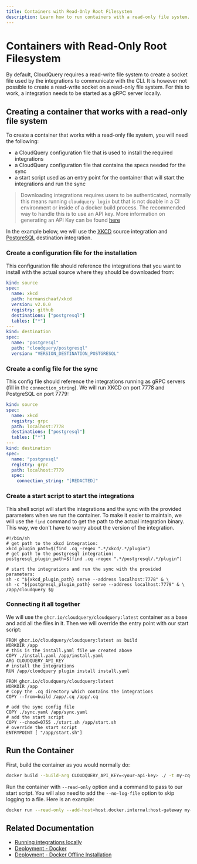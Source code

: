 ```yaml
---
title: Containers with Read-Only Root Filesystem
description: Learn how to run containers with a read-only file system.
---
```


# Containers with Read-Only Root Filesystem

By default, CloudQuery requires a read-write file system to create a socket file used by the integrations to communicate with the CLI. It is however not possible to create a read-write socket on a read-only file system. For this to work, a integration needs to be started as a gRPC server locally.

## Creating a container that works with a read-only file system

To create a container that works with a read-only file system, you will need the following:

- a CloudQuery configuration file that is used to install the required integrations
- a CloudQuery configuration file that contains the specs needed for the sync
- a start script used as an entry point for the container that will start the integrations and run the sync

> Downloading integrations requires users to be authenticated, normally this means running `cloudquery login` but that is not doable in a CI environment or inside of a docker build process. The recommended way to handle this is to use an API key. More information on generating an API Key can be found [here](/docs/deployment/generate-api-key)

In the example below, we will use the [XKCD](https://github.com/hermanschaaf/cq-source-xkcd) source integration and [PostgreSQL](https://hub.cloudquery.io/plugins/destination/cloudquery/postgresql/v6.1.3/docs) destination integration.

### Create a configuration file for the installation

This configuration file should reference the integrations that you want to install with the actual source where they should be downloaded from:

```yaml copy filename="install.yaml"
kind: source
spec:
  name: xkcd
  path: hermanschaaf/xkcd
  version: v2.0.0
  registry: github
  destinations: ["postgresql"]
  tables: ["*"]
---
kind: destination
spec:
  name: "postgresql"
  path: "cloudquery/postgresql"
  version: "VERSION_DESTINATION_POSTGRESQL"
```

### Create a config file for the sync

This config file should reference the integrations running as gRPC servers (fill in the `connection_string`). We will run XKCD on port 7778 and PostgreSQL on port 7779:

```yaml copy filename="sync.yaml"
kind: source
spec:
  name: xkcd
  registry: grpc
  path: localhost:7778
  destinations: ["postgresql"]
  tables: ["*"]
---
kind: destination
spec:
  name: "postgresql"
  registry: grpc
  path: localhost:7779
  spec:
    connection_string: "[REDACTED]"
```

### Create a start script to start the integrations

This shell script will start the integrations and the sync with the provided parameters when we run the container. To make it easier to maintain, we will use the `find` command to get the path to the actual integration binary. This way, we don't have to worry about the version of the integration.

```shell copy filename="start.sh"
#!/bin/sh
# get path to the xkcd integration:
xkcd_plugin_path=$(find .cq -regex ".*/xkcd/.*/plugin")
# get path to the postgresql integration:
postgresql_plugin_path=$(find .cq -regex ".*/postgresql/.*/plugin")

# start the integrations and run the sync with the provided parameters:
sh -c "${xkcd_plugin_path} serve --address localhost:7778" & \
sh -c "${postgresql_plugin_path} serve --address localhost:7779" & \
/app/cloudquery $@
```

### Connecting it all together

We will use the `ghcr.io/cloudquery/cloudquery:latest` container as a base and add all the files in it. Then we will override the entry point with our start script:

```docker
FROM ghcr.io/cloudquery/cloudquery:latest as build
WORKDIR /app
# this is the install.yaml file we created above
COPY ./install.yaml /app/install.yaml
ARG CLOUDQUERY_API_KEY
# install the integrations
RUN /app/cloudquery plugin install install.yaml

FROM ghcr.io/cloudquery/cloudquery:latest
WORKDIR /app
# Copy the .cq directory which contains the integrations
COPY --from=build /app/.cq /app/.cq

# add the sync config file
COPY ./sync.yaml /app/sync.yaml
# add the start script
COPY --chmod=0755 ./start.sh /app/start.sh
# override the start script
ENTRYPOINT [ "/app/start.sh"]
```

## Run the Container

First, build the container as you would normally do:

```bash
docker build --build-arg CLOUDQUERY_API_KEY=<your-api-key> ./ -t my-cq-container:latest
```

Run the container with `--read-only` option and a command to pass to our start script. You will also need to add the `--no-log-file` option to skip logging to a file. Here is an example:

```bash copy
docker run --read-only --add-host=host.docker.internal:host-gateway my-cq-container:latest --no-log-file sync sync.yaml
```

## Related Documentation

- [Running integrations locally](/docs/developers/running-locally)
- [Deployment - Docker](/docs/deployment/docker)
- [Deployment - Docker Offline Installation](/docs/deployment/docker-offline)
